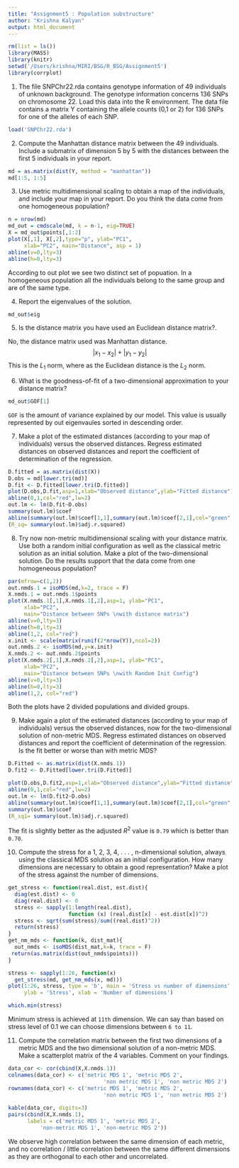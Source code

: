 ```yaml
---
title: "Assignment5 : Population substructure"
author: "Krishna Kalyan"
output: html_document
---
```



```r
rm(list = ls())
library(MASS)
library(knitr)
setwd('/Users/krishna/MIRI/BSG/R_BSG/Assignment5')
library(corrplot)
```

1. The file SNPChr22.rda contains genotype information of 49 individuals of unknown background. The genotype information concerns 136 SNPs on chromosome 22. Load this data into the R environment. The data file contains a matrix Y containing the allele counts (0,1 or 2) for 136 SNPs for one of the alleles of each SNP.  

```r
load('SNPChr22.rda')
```

2. Compute the Manhattan distance matrix between the 49 individuals. Include a submatrix of dimension 5 by 5 with the distances between the first 5 individuals in your report.

```r
md = as.matrix(dist(Y, method = "manhattan"))
md[1:5, 1:5]
```

3. Use metric multidimensional scaling to obtain a map of the individuals, and include your map in your report. Do you think the data come from one homogeneous population?

```r
n = nrow(md)
md_out = cmdscale(md, k = n-1, eig=TRUE)
X = md_out$points[,1:2]
plot(X[,1], X[,2],type="p", ylab="PC1", 
     xlab="PC2", main="Distance", asp = 1)
abline(v=0,lty=3)
abline(h=0,lty=3)
```
According to out plot we see two distinct set of popuation. In a homogeneous population all the individuals belong to the same group and are of the same type.

4. Report the eigenvalues of the solution.
```r
md_out$eig
```

5. Is the distance matrix you have used an Euclidean distance matrix?.

No, the distance matrix used was Manhattan distance. 
$$|x_{1}- x_{2}| + |y_{1} - y_{2}| $$
This is the $L_{1}$ norm, where as the Euclidean distance is the $L_{2}$ norm. 

6. What is the goodness-of-fit of a two-dimensional approximation to your distance matrix?

```r
md_out$GOF[1]
```

`GOF` is the amount of variance explained by our model. This value is usually represented by out eigenvaules sorted in descending order.

7. Make a plot of the estimated distances (according to your map of individuals) versus the observed distances. Regress estimated distances on observed distances and report the coefficient of determination of the regression.

```r
D.fitted = as.matrix(dist(X))
D.obs = md[lower.tri(md)]
D.fit <- D.fitted[lower.tri(D.fitted)]
plot(D.obs,D.fit,asp=1,xlab="Observed distance",ylab="Fitted distance")
abline(0,1,col="red",lw=2)
out.lm <- lm(D.fit~D.obs)
summary(out.lm)$coef
abline(summary(out.lm)$coef[1,1],summary(out.lm)$coef[2,1],col="green",lw=2)
(R_sq= summary(out.lm)$adj.r.squared)
```

8. Try now non-metric multidimensional scaling with your distance matrix. Use both a random initial configuration as well as the classical metric solution as an initial solution. Make a plot of the two-dimensional solution. Do the results support that the data come from one homogeneous population?

```r
par(mfrow=c(1,2))
out.nmds.1 = isoMDS(md,k=2, trace = F)
X.nmds.1 = out.nmds.1$points
plot(X.nmds.1[,1],X.nmds.1[,2],asp=1, ylab="PC1", 
     xlab="PC2", 
     main="Distance between SNPs \nwith distance matrix")
abline(v=0,lty=3)
abline(h=0,lty=3)
abline(1,2, col="red")
x.init <- scale(matrix(runif(2*nrow(Y)),ncol=2))
out.nmds.2 <- isoMDS(md,y=x.init)
X.nmds.2 <- out.nmds.2$points
plot(X.nmds.2[,1],X.nmds.2[,2],asp=1, ylab="PC1", 
     xlab="PC2", 
     main="Distance between SNPs \nwith Random Init Config")
abline(v=0,lty=3)
abline(h=0,lty=3)
abline(1,2, col="red")
```

Both the plots have 2 divided populations and divided groups.

9. Make again a plot of the estimated distances (according to your map of individuals) versus the observed distances, now for the two-dimensional solution of non-metric MDS. Regress estimated distances on observed distances and report the coefficient of determination of the regression. Is the fit better or worse than with metric MDS?

```r
D.Fitted <- as.matrix(dist(X.nmds.1))
D.fit2 <- D.Fitted[lower.tri(D.Fitted)]

plot(D.obs,D.fit2,asp=1,xlab="Observed distance",ylab="Fitted distance")
abline(0,1,col="red",lw=2)
out.lm <- lm(D.fit2~D.obs)
abline(summary(out.lm)$coef[1,1],summary(out.lm)$coef[2,1],col="green",lw=2)
summary(out.lm)$coef
(R_sq1= summary(out.lm)$adj.r.squared)
```
The fit is slightly better as the adjusted $R^{2}$ value is `0.79` which is better than `0.70`. 

10. Compute the stress for a 1, 2, 3, 4, . . . , n-dimensional solution, always using the classical MDS solution as an initial configuration. How many dimensions are necessary to obtain a good representation? Make a plot of the stress against the number of dimensions.

```r
get_stress <- function(real.dist, est.dist){
  diag(est.dist) <- 0
  diag(real.dist) <- 0
  stress <- sapply(1:length(real.dist), 
                   function (x) (real.dist[x] - est.dist[x])^2)
  stress <- sqrt(sum(stress)/sum((real.dist)^2))
  return(stress)
}
get_nm_mds <- function(k, dist_mat){
  out_nmds <- isoMDS(dist_mat,k=k, trace = F)
 return(as.matrix(dist(out_nmds$points)))
}

stress <- sapply(1:26, function(x) 
  get_stress(md, get_nm_mds(x, md)))
plot(1:26, stress, type = 'b', main = 'Stress vs number of dimensions', 
     ylab = 'Stress', xlab = 'Number of dimensions')

which.min(stress)
```
Minimum stress is achieved at `11th` dimension. We can say than based on stress level of 0.1 we can choose dimensions between `6 to 11`.

11. Compute the correlation matrix between the first two dimensions of a metric MDS and the two dimensional solution of a non-metric MDS. Make a scatterplot matrix of the 4 variables. Comment on your findings.

```r
data_cor <- cor(cbind(X,X.nmds.1))
colnames(data_cor) <- c('metric MDS 1', 'metric MDS 2', 
                              'non metric MDS 1', 'non metric MDS 2')
rownames(data_cor) <- c('metric MDS 1', 'metric MDS 2',
                              'non metric MDS 1', 'non metric MDS 2')
 
kable(data_cor, digits=3)
pairs(cbind(X,X.nmds.1), 
      labels = c('metric MDS 1', 'metric MDS 2', 
          'non-metric MDS 1', 'non-metric MDS 2'))
```
We observe high correlation between the same dimension of each metric, and no correlation / little correlation between the same different dimensions as they are orthogonal to each other and uncorrelated.
